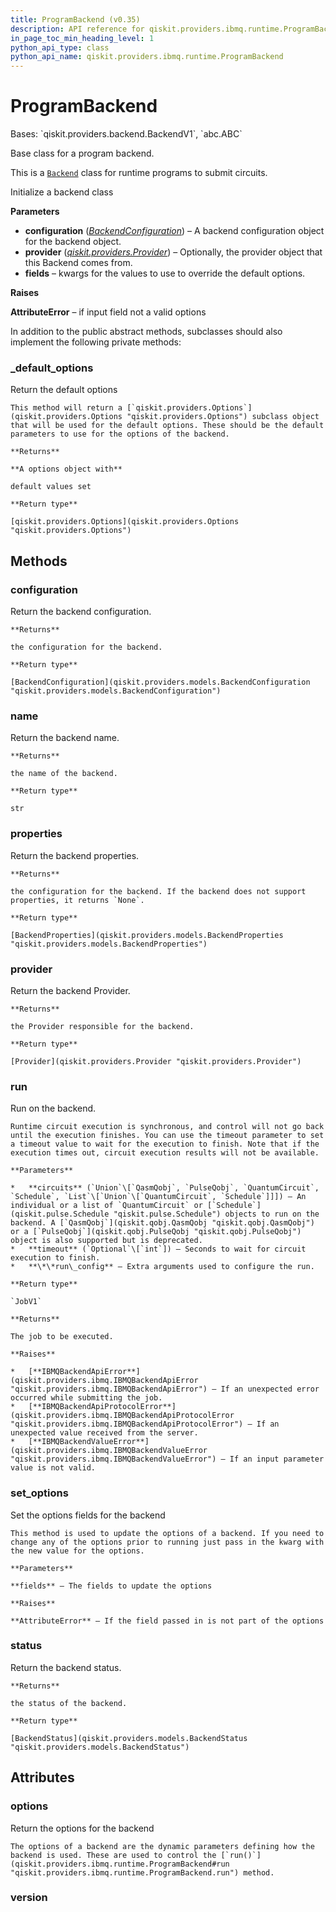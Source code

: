 ```yaml
---
title: ProgramBackend (v0.35)
description: API reference for qiskit.providers.ibmq.runtime.ProgramBackend in qiskit v0.35
in_page_toc_min_heading_level: 1
python_api_type: class
python_api_name: qiskit.providers.ibmq.runtime.ProgramBackend
---
```


# ProgramBackend

<Class id="qiskit.providers.ibmq.runtime.ProgramBackend" isDedicatedPage={true} github="https://github.com/qiskit/qiskit-ibmq-provider/tree/stable/0.18/qiskit/providers/ibmq/runtime/program/program_backend.py" signature="ProgramBackend(configuration, provider=None, **fields)" modifiers="class">
  Bases: `qiskit.providers.backend.BackendV1`, `abc.ABC`

  Base class for a program backend.

  This is a [`Backend`](qiskit.providers.Backend "qiskit.providers.Backend") class for runtime programs to submit circuits.

  Initialize a backend class

  **Parameters**

  *   **configuration** ([*BackendConfiguration*](qiskit.providers.models.BackendConfiguration "qiskit.providers.models.BackendConfiguration")) – A backend configuration object for the backend object.
  *   **provider** ([*qiskit.providers.Provider*](qiskit.providers.Provider "qiskit.providers.Provider")) – Optionally, the provider object that this Backend comes from.
  *   **fields** – kwargs for the values to use to override the default options.

  **Raises**

  **AttributeError** – if input field not a valid options

  In addition to the public abstract methods, subclasses should also implement the following private methods:

  ### \_default\_options

  <Function id="qiskit.providers.ibmq.runtime.ProgramBackend._default_options" signature="_default_options()" modifiers="abstract classmethod">
    Return the default options

    This method will return a [`qiskit.providers.Options`](qiskit.providers.Options "qiskit.providers.Options") subclass object that will be used for the default options. These should be the default parameters to use for the options of the backend.

    **Returns**

    **A options object with**

    default values set

    **Return type**

    [qiskit.providers.Options](qiskit.providers.Options "qiskit.providers.Options")
  </Function>

  ## Methods

  <span id="qiskit-providers-ibmq-runtime-programbackend-configuration" />

  ### configuration

  <Function id="qiskit.providers.ibmq.runtime.ProgramBackend.configuration" signature="ProgramBackend.configuration()">
    Return the backend configuration.

    **Returns**

    the configuration for the backend.

    **Return type**

    [BackendConfiguration](qiskit.providers.models.BackendConfiguration "qiskit.providers.models.BackendConfiguration")
  </Function>

  <span id="qiskit-providers-ibmq-runtime-programbackend-name" />

  ### name

  <Function id="qiskit.providers.ibmq.runtime.ProgramBackend.name" signature="ProgramBackend.name()">
    Return the backend name.

    **Returns**

    the name of the backend.

    **Return type**

    str
  </Function>

  <span id="qiskit-providers-ibmq-runtime-programbackend-properties" />

  ### properties

  <Function id="qiskit.providers.ibmq.runtime.ProgramBackend.properties" signature="ProgramBackend.properties()">
    Return the backend properties.

    **Returns**

    the configuration for the backend. If the backend does not support properties, it returns `None`.

    **Return type**

    [BackendProperties](qiskit.providers.models.BackendProperties "qiskit.providers.models.BackendProperties")
  </Function>

  <span id="qiskit-providers-ibmq-runtime-programbackend-provider" />

  ### provider

  <Function id="qiskit.providers.ibmq.runtime.ProgramBackend.provider" signature="ProgramBackend.provider()">
    Return the backend Provider.

    **Returns**

    the Provider responsible for the backend.

    **Return type**

    [Provider](qiskit.providers.Provider "qiskit.providers.Provider")
  </Function>

  <span id="qiskit-providers-ibmq-runtime-programbackend-run" />

  ### run

  <Function id="qiskit.providers.ibmq.runtime.ProgramBackend.run" signature="ProgramBackend.run(circuits, timeout=None, **run_config)" modifiers="abstract">
    Run on the backend.

    Runtime circuit execution is synchronous, and control will not go back until the execution finishes. You can use the timeout parameter to set a timeout value to wait for the execution to finish. Note that if the execution times out, circuit execution results will not be available.

    **Parameters**

    *   **circuits** (`Union`\[`QasmQobj`, `PulseQobj`, `QuantumCircuit`, `Schedule`, `List`\[`Union`\[`QuantumCircuit`, `Schedule`]]]) – An individual or a list of `QuantumCircuit` or [`Schedule`](qiskit.pulse.Schedule "qiskit.pulse.Schedule") objects to run on the backend. A [`QasmQobj`](qiskit.qobj.QasmQobj "qiskit.qobj.QasmQobj") or a [`PulseQobj`](qiskit.qobj.PulseQobj "qiskit.qobj.PulseQobj") object is also supported but is deprecated.
    *   **timeout** (`Optional`\[`int`]) – Seconds to wait for circuit execution to finish.
    *   **\*\*run\_config** – Extra arguments used to configure the run.

    **Return type**

    `JobV1`

    **Returns**

    The job to be executed.

    **Raises**

    *   [**IBMQBackendApiError**](qiskit.providers.ibmq.IBMQBackendApiError "qiskit.providers.ibmq.IBMQBackendApiError") – If an unexpected error occurred while submitting the job.
    *   [**IBMQBackendApiProtocolError**](qiskit.providers.ibmq.IBMQBackendApiProtocolError "qiskit.providers.ibmq.IBMQBackendApiProtocolError") – If an unexpected value received from the server.
    *   [**IBMQBackendValueError**](qiskit.providers.ibmq.IBMQBackendValueError "qiskit.providers.ibmq.IBMQBackendValueError") – If an input parameter value is not valid.
  </Function>

  <span id="qiskit-providers-ibmq-runtime-programbackend-set-options" />

  ### set\_options

  <Function id="qiskit.providers.ibmq.runtime.ProgramBackend.set_options" signature="ProgramBackend.set_options(**fields)">
    Set the options fields for the backend

    This method is used to update the options of a backend. If you need to change any of the options prior to running just pass in the kwarg with the new value for the options.

    **Parameters**

    **fields** – The fields to update the options

    **Raises**

    **AttributeError** – If the field passed in is not part of the options
  </Function>

  <span id="qiskit-providers-ibmq-runtime-programbackend-status" />

  ### status

  <Function id="qiskit.providers.ibmq.runtime.ProgramBackend.status" signature="ProgramBackend.status()">
    Return the backend status.

    **Returns**

    the status of the backend.

    **Return type**

    [BackendStatus](qiskit.providers.models.BackendStatus "qiskit.providers.models.BackendStatus")
  </Function>

  ## Attributes

  ### options

  <Attribute id="qiskit.providers.ibmq.runtime.ProgramBackend.options">
    Return the options for the backend

    The options of a backend are the dynamic parameters defining how the backend is used. These are used to control the [`run()`](qiskit.providers.ibmq.runtime.ProgramBackend#run "qiskit.providers.ibmq.runtime.ProgramBackend.run") method.
  </Attribute>

  ### version

  <Attribute id="qiskit.providers.ibmq.runtime.ProgramBackend.version" attributeValue="1" />
</Class>

